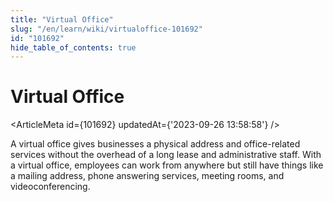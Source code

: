 ```yaml
---
title: "Virtual Office"
slug: "/en/learn/wiki/virtualoffice-101692"
id: "101692"
hide_table_of_contents: true
---
```



# Virtual Office

<ArticleMeta id={101692} updatedAt={'2023-09-26 13:58:58'} />
<div className='border-solid border-b border-t-0 my-4 border-[var(--ifm-color-gray-300)]' />

A virtual office gives businesses a physical address and office-related services without the overhead of a long lease and administrative staff. With a virtual office, employees can work from anywhere but still have things like a mailing address, phone answering services, meeting rooms, and videoconferencing.
